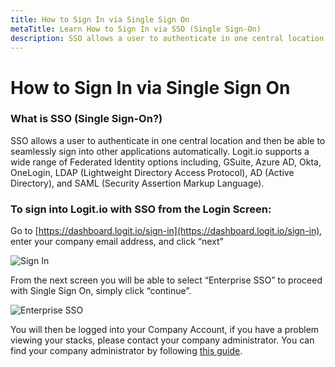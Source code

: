 ```yaml
---
title: How to Sign In via Single Sign On
metaTitle: Learn How to Sign In via SSO (Single Sign-On)
description: SSO allows a user to authenticate in one central location and then sign into other applications automatically. Sign in to Logit.io with Single Sign on (SSO).
---
```


# How to Sign In via Single Sign On

### What is SSO (Single Sign-On?)

SSO allows a user to authenticate in one central location and then be able to seamlessly sign into other applications automatically. Logit.io supports a wide range of Federated Identity options including, GSuite, Azure AD, Okta, OneLogin, LDAP (Lightweight Directory Access Protocol), AD (Active Directory), and SAML (Security Assertion Markup Language).

### To sign into Logit.io with SSO from the Login Screen:

Go to [https://dashboard.logit.io/sign-in](https://dashboard.logit.io/sign-in), enter your company email address, and click “next"

![Sign In](@/images/help/account-access/sign-in.png)

From the next screen you will be able to select “Enterprise SSO” to proceed with Single Sign On, simply click “continue”.

![Enterprise SSO](@/images/help/account-access/enterprise-sso.png)

You will then be logged into your Company Account, if you have a problem viewing your stacks, please contact your company administrator. You can find your company administrator by 
following [this guide](/account-administration/account-access-users-teams/roles-access/view-account-administrators).